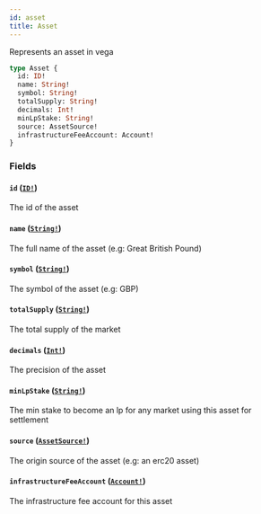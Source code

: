 ```yaml
---
id: asset
title: Asset
---
```


Represents an asset in vega

```graphql
type Asset {
  id: ID!
  name: String!
  symbol: String!
  totalSupply: String!
  decimals: Int!
  minLpStake: String!
  source: AssetSource!
  infrastructureFeeAccount: Account!
}
```

### Fields

#### `id` ([`ID!`](/docs/graphql/scalars/id))

The id of the asset

#### `name` ([`String!`](/docs/graphql/scalars/string))

The full name of the asset (e.g: Great British Pound)

#### `symbol` ([`String!`](/docs/graphql/scalars/string))

The symbol of the asset (e.g: GBP)

#### `totalSupply` ([`String!`](/docs/graphql/scalars/string))

The total supply of the market

#### `decimals` ([`Int!`](/docs/graphql/scalars/int))

The precision of the asset

#### `minLpStake` ([`String!`](/docs/graphql/scalars/string))

The min stake to become an lp for any market using this asset for settlement

#### `source` ([`AssetSource!`](/docs/graphql/unions/asset-source))

The origin source of the asset (e.g: an erc20 asset)

#### `infrastructureFeeAccount` ([`Account!`](/docs/graphql/objects/account))

The infrastructure fee account for this asset
